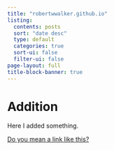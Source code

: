 ```yaml
---
title: "robertwwalker.github.io"
listing:
  contents: posts
  sort: "date desc"
  type: default
  categories: true
  sort-ui: false
  filter-ui: false
page-layout: full
title-block-banner: true
---
```


# Addition

Here I added something.


<a href="http://rww.science/" target="_blank">Do you mean a link like this?</a>